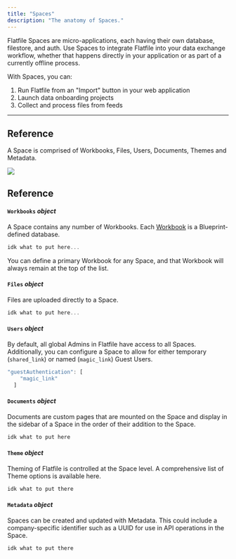 ```yaml
---
title: "Spaces"
description: "The anatomy of Spaces."
---
```


Flatfile Spaces are micro-applications, each having their own database, filestore, and auth. 
Use Spaces to integrate Flatfile into your data exchange workflow, whether that happens directly 
in your application or as part of a currently offline process. 

With Spaces, you can:
1. Run Flatfile from an "Import" button in your web application
2. Launch data onboarding projects
3. Collect and process files from feeds

---

## Reference

A Space is comprised of Workbooks, Files, Users, Documents, Themes and Metadata.

<img src="../images/concepts/spaces_anatomy.png" caption="The anatomy of a Space"/>

## Reference

#### `Workbooks` *object*
A Space contains any number of Workbooks. Each <Tooltip tip="Learn more about Workbooks">[Workbook](docs.com)</Tooltip> is a Blueprint-defined database.

```jsx  
idk what to put here...
```

<Note>You can define a primary Workbook for any Space, and that Workbook will always remain at the top of the list.</Note>

#### `Files` *object*
Files are uploaded directly to a Space.

```jsx  
idk what to put here...
```

#### `Users` *object*
By default, all global Admins in Flatfile have access to all Spaces. Additionally, you can configure a Space to allow for either temporary (`shared_link`) or named (`magic_link`) Guest Users.

```jsx  
"guestAuthentication": [
    "magic_link"
  ]
```

#### `Documents` *object*
Documents are custom pages that are mounted on the Space and display in the sidebar of a Space in the order of their addition to the Space. 

```jsx  
idk what to put here
```

#### `Theme` *object*
Theming of Flatfile is controlled at the Space level. A comprehensive list of Theme options is available here.

```jsx  
idk what to put there
```

#### `Metadata` *object*
Spaces can be created and updated with Metadata. This could include a company-specific identifier such as a UUID for use in API operations in the Space.

```jsx  
idk what to put there
```
